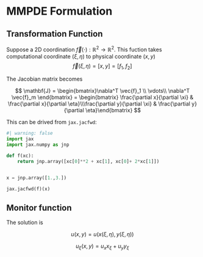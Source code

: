 # MMPDE Formulation

\def\v{\vec}
\def\m{\mathbf}

## Transformation Function 

Suppose a 2D coordination $\v{f}(\cdot): \mathbb{R}^2 \to \mathbb{R}^2$. This fuction takes computational coordinate $(\xi, \eta)$ to physical coordinate $(x,y)$
$$
\v{f}(\xi, \eta) = [x, y] = [f_1, f_2]
$$

The Jacobian matrix becomes 

$$
\m{J} = \begin{bmatrix}\nabla^T \v{f}_1 \\ \vdots\\ \nabla^T \v{f}_m \end{bmatrix} = \begin{bmatrix} \frac{\partial x}{\partial \xi} & \frac{\partial x}{\partial \eta}\\\frac{\partial y}{\partial \xi} & \frac{\partial y}{\partial \eta}\end{bmatrix}
$$


This can be drived from `jax.jacfwd`:

```python
#| warning: false
import jax 
import jax.numpy as jnp

def f(xc):
    return jnp.array([xc[0]**2 + xc[1], xc[0]+ 2*xc[1]])


x = jnp.array([1.,3.])

jax.jacfwd(f)(x)
```


## Monitor function

The solution is 

$$
u(x,y) = u(x(\xi, \eta), y(\xi, \eta))
$$

$$
u_{\xi}(x,y) = u_x x_{\xi} + u_y y_{\xi}
$$